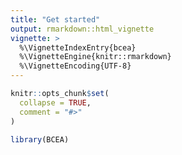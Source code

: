```yaml
---
title: "Get started"
output: rmarkdown::html_vignette
vignette: >
  %\VignetteIndexEntry{bcea}
  %\VignetteEngine{knitr::rmarkdown}
  %\VignetteEncoding{UTF-8}
---
```


```r
knitr::opts_chunk$set(
  collapse = TRUE,
  comment = "#>"
)
```

```r
library(BCEA)
```
